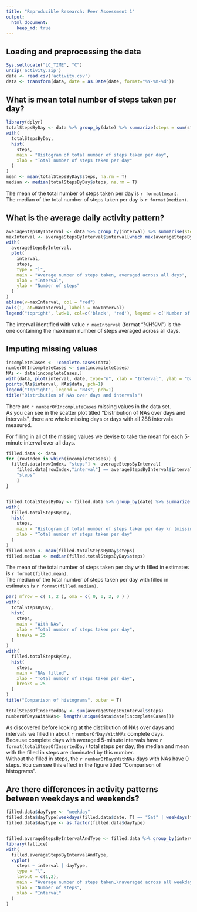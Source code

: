 ```yaml
---
title: "Reproducible Research: Peer Assessment 1"
output: 
  html_document:
    keep_md: true
---
```



## Loading and preprocessing the data

```r
Sys.setlocale("LC_TIME", "C")
unzip('activity.zip')
data <- read.csv('activity.csv')
data <- transform(data, date = as.Date(date, format="%Y-%m-%d"))
```


## What is mean total number of steps taken per day?
```r
library(dplyr)
totalStepsByDay <- data %>% group_by(date) %>% summarize(steps = sum(steps, na.rm = T))
with(
  totalStepsByDay,
  hist(
    steps,
    main = "Histogram of total number of steps taken per day",
    xlab = "Total number of steps taken per day"
  )
)
mean <- mean(totalStepsByDay$steps, na.rm = T)
median <- median(totalStepsByDay$steps, na.rm = T)
```

The mean of the total number of steps taken per day is `r format(mean)`.  
The median of the total number of steps taken per day is `r format(median)`.


## What is the average daily activity pattern?

```r
averageStepsByInterval <- data %>% group_by(interval) %>% summarise(steps = mean(steps, na.rm = T))
maxInterval <- averageStepsByInterval$interval[which.max(averageStepsByInterval$steps)]
with(
  averageStepsByInterval,
  plot(
    interval,
    steps,
    type = "l",
    main = "Average number of steps taken, averaged across all days",
    xlab = "Interval",
    ylab = "Number of steps"
  )
)
abline(v=maxInterval, col = "red")
axis(1, at=maxInterval, labels = maxInterval)
legend("topright", lwd=1, col=c('black', 'red'), legend = c('Number of steps', 'Interval with maximum number of steps'))
```

The interval identified with value `r maxInterval` (format "%H%M") is the one
containing the maximum number of steps averaged across all days.

## Imputing missing values
```r
incompleteCases <- !complete.cases(data)
numberOfIncompleteCases <- sum(incompleteCases)
NAs <- data[incompleteCases,]
with(data, plot(interval, date, type="n", xlab = "Interval", ylab = "Date"))
points(NAs$interval, NAs$date, pch=1)
legend("topright", legend = "NAs", pch=1)
title("Distribution of NAs over days and intervals")
```

There are `r numberOfIncompleteCases` missing values in the data set.  
As you can see in the scatter plot titled "Distribution of NAs over days and intervals",
there are whole missing days or days with all 288 intervals measured.  

For filling in all of the missing values we devise to take the mean for each 5-minute interval over all days.

```r
filled.data <- data
for (rowIndex in which(incompleteCases)) {
  filled.data[rowIndex, "steps"] <- averageStepsByInterval[
    filled.data[rowIndex,"interval"] == averageStepsByInterval$interval,
    "steps"
    ]  
}


filled.totalStepsByDay <- filled.data %>% group_by(date) %>% summarize(steps = sum(steps))
with(
  filled.totalStepsByDay,
  hist(
    steps,
    main = "Histogram of total number of steps taken per day \n (missing data filled in)",
    xlab = "Total number of steps taken per day"
  )
)
filled.mean <- mean(filled.totalStepsByDay$steps)
filled.median <- median(filled.totalStepsByDay$steps)
```

The mean of the total number of steps taken per day with filled in estimates is
`r format(filled.mean)`.  
The median of the total number of steps taken per day with filled in estimates is
`r format(filled.median)`.

```r
par( mfrow = c( 1, 2 ), oma = c( 0, 0, 2, 0 ) )
with(
  totalStepsByDay,
  hist(
    steps,
    main = "With NAs",
    xlab = "Total number of steps taken per day",
    breaks = 25
  )
)
with(
  filled.totalStepsByDay,
  hist(
    steps,
    main = "NAs filled",
    xlab = "Total number of steps taken per day",
    breaks = 25
  )
)
title("Comparison of histograms", outer = T)

totalStepsOfInsertedDay <- sum(averageStepsByInterval$steps)
numberOfDaysWithNAs<- length(unique(data$date[incompleteCases]))
```

As discovered before looking at the distribution of NAs over days and intervals we filled in about `r numberOfDaysWithNAs` complete days.  
Because complete days with averaged 5-minute intervals have `r format(totalStepsOfInsertedDay)` total steps per day, the median and mean with the filled in steps are dominated by this number.  
Without the filled in steps, the `r numberOfDaysWithNAs`  days with NAs have 0 steps. You can see this effect in the figure titled "Comparison of histograms".

## Are there differences in activity patterns between weekdays and weekends?
```r
filled.data$dayType <- "weekday"
filled.data$dayType[weekdays(filled.data$date, T) == "Sat" | weekdays(filled.data$date, T) == "Sun"] <- "weekend"
filled.data$dayType <- as.factor(filled.data$dayType)


filled.averageStepsByIntervalAndType <- filled.data %>% group_by(interval, dayType) %>% summarise(steps = mean(steps))
library(lattice)
with(
  filled.averageStepsByIntervalAndType,
  xyplot(
    steps ~ interval | dayType,
    type = "l",
    layout = c(1,2),
    main = "Average number of steps taken,\naveraged across all weekday days or weekend days",
    ylab = "Number of steps",
    xlab = "Interval"
  )  
)
```
